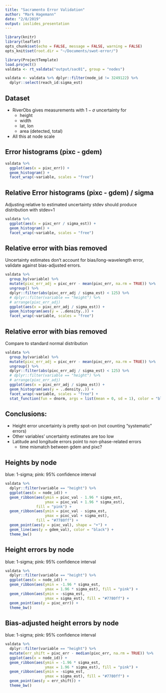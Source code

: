 ```yaml
---
title: "Sacramento Error Validation"
author: "Mark Hagemann"
date: "2/8/2019"
output: ioslides_presentation
---
```


```r
library(knitr)
library(leaflet)
opts_chunk$set(echo = FALSE, message = FALSE, warning = FALSE)
opts_knit$set(root.dir = "~/Documents/swot-error/")
```

```r
library(ProjectTemplate)
load.project()
valdata <- rt_valdata("output/sac01", group = "nodes")

valdata <- valdata %>% dplyr::filter(node_id != 3249122) %>% 
  dplyr::select(reach_id:sigma_est)

```


## Dataset

- RiverObs gives measurements with $1-\sigma$ uncertainty for
    - height
    - width 
    - lat, lon
    - area (detected, total)
- All this at node scale

## Error histograms (pixc - gdem)

```r
valdata %>% 
  ggplot(aes(x = pixc_err)) +
  geom_histogram() +
  facet_wrap(~variable, scales = "free")
```


## Relative Error histograms (pixc - gdem) / sigma

Adjusting relative to estimated uncertainty stdev should produce distribution with stdev=1

```r
valdata %>% 
  ggplot(aes(x = pixc_err / sigma_est)) +
  geom_histogram() +
  facet_wrap(~variable, scales = "free")
```

## Relative error with bias removed

Uncertainty estimates don't account for bias/long-wavelength error, validate against bias-adjusted errors. 

```r
valdata %>% 
  group_by(variable) %>% 
  mutate(pixc_err_adj = pixc_err - mean(pixc_err, na.rm = TRUE)) %>% 
  ungroup() %>% 
  dplyr::filter(abs(pixc_err_adj / sigma_est) < 125) %>% 
  # dplyr::filter(variable == "height") %>%
  # arrange(pixc_err_adj)
  ggplot(aes(x = pixc_err_adj / sigma_est)) +
  geom_histogram(aes(y = ..density..)) +
  facet_wrap(~variable, scales = "free")
```

## Relative error with bias removed

Compare to standard normal distribution

```r
valdata %>% 
  group_by(variable) %>% 
  mutate(pixc_err_adj = pixc_err - mean(pixc_err, na.rm = TRUE)) %>% 
  ungroup() %>% 
  dplyr::filter(abs(pixc_err_adj / sigma_est) < 125) %>% 
  # dplyr::filter(variable == "height") %>%
  # arrange(pixc_err_adj)
  ggplot(aes(x = pixc_err_adj / sigma_est)) +
  geom_histogram(aes(y = ..density..)) +
  facet_wrap(~variable, scales = "free") +
  stat_function(fun = dnorm, args = list(mean = 0, sd = 1), color = "blue")

```

## Conclusions:

- Height error uncertainty is pretty spot-on (not counting "systematic" errors)
- Other variables' uncertainty estimates are too low
- Latitude and longitude errors point to non-phase-related errors
    - time mismatch between gdem and pixc? 

## Heights by node

blue: 1-sigma; pink: 95% confidence interval

```r
valdata %>% 
  dplyr::filter(variable == "height") %>% 
  ggplot(aes(x = node_id)) +
  geom_ribbon(aes(ymin = pixc_val - 1.96 * sigma_est, 
                  ymax = pixc_val + 1.96 * sigma_est), 
              fill = "pink") +
  geom_ribbon(aes(ymin = pixc_val - sigma_est, 
                  ymax = pixc_val + sigma_est), 
              fill = "#7780ff") +
  geom_point(aes(y = pixc_val), shape = "+") +
  geom_line(aes(y = gdem_val), color = "black") +
  theme_bw()
```

## Height errors by node

blue: 1-sigma; pink: 95% confidence interval

```r
valdata %>% 
  dplyr::filter(variable == "height") %>% 
  ggplot(aes(x = node_id)) +
  geom_ribbon(aes(ymin = -1.96 * sigma_est, 
                  ymax = 1.96 * sigma_est), fill = "pink") +
  geom_ribbon(aes(ymin = -sigma_est, 
                  ymax = sigma_est), fill = "#7780ff") +
  geom_point(aes(y = pixc_err)) +
  theme_bw()
```

## Bias-adjusted height errors by node

blue: 1-sigma; pink: 95% confidence interval

```r

valdata %>% 
  dplyr::filter(variable == "height") %>% 
  mutate(err_shift = pixc_err - median(pixc_err, na.rm = TRUE)) %>% 
  ggplot(aes(x = node_id)) +
  geom_ribbon(aes(ymin = -1.96 * sigma_est, 
                  ymax = 1.96 * sigma_est), fill = "pink") +
  geom_ribbon(aes(ymin = -sigma_est, 
                  ymax = sigma_est), fill = "#7780ff") +
  geom_point(aes(y = err_shift)) +
  theme_bw()
```


